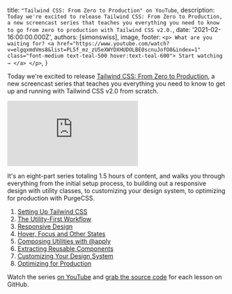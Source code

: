 
  title: `"Tailwind CSS: From Zero to Production" on YouTube`,
  description: `Today we're excited to release Tailwind CSS: From Zero to Production, a new screencast series that teaches you everything you need to know to go from zero to production with Tailwind CSS v2.0.`,
  date: '2021-02-16:00:00.000Z',
  authors: [simonswiss],
  image,
  footer: `
    <p>
      What are you waiting for?
      <a href="https://www.youtube.com/watch?v=elgqxmdVms8&list=PL5f_mz_zU5eXWYDXHUDOLBE0scnuJofO0&index=1" class="font-medium text-teal-500 hover:text-teal-600">
        Start watching →
      </a>
    </p>
  `,
}

Today we're excited to release [Tailwind CSS: From Zero to Production](https://www.youtube.com/watch?v=elgqxmdVms8&list=PL5f_mz_zU5eXWYDXHUDOLBE0scnuJofO0&index=1), a new screencast series that teaches you everything you need to know to get up and running with Tailwind CSS v2.0 from scratch.

<!--more-->

<div className="relative pb-9/16">
  <iframe
    className="absolute inset-0 h-full w-full"
    src="https://www.youtube.com/embed/elgqxmdVms8"
    frameBorder="0"
    allow="accelerometer; autoplay; clipboard-write; encrypted-media; gyroscope; picture-in-picture"
    allowFullScreen
  ></iframe>
</div>

It's an eight-part series totaling 1.5 hours of content, and walks you through everything from the initial setup process, to building out a responsive design with utility classes, to customizing your design system, to optimizing for production with PurgeCSS.

1. [Setting Up Tailwind CSS](https://www.youtube.com/watch?v=qYgogv4R8zg)
2. [The Utility-First Workflow](https://www.youtube.com/watch?v=UvF56fPGVt4)
3. [Responsive Design](https://www.youtube.com/watch?v=hX1zUdj4Dw4)
4. [Hover, Focus and Other States](://www.youtube.com/watch?v=5_BPDve5-3M)
5. [Composing Utilities with @apply](https://www.youtube.com/watch?v=TrftauE2Vyk)
6. [Extracting Reusable Components](://www.youtube.com/watch?v=v-mkUxhaFVA)
7. [Customizing Your Design System](https://www.youtube.com/watch?v=0l0Gx8gWPHk)
8. [Optimizing for Production](https://www.youtube.com/watch?v=HZn2LtBT59w)

Watch the series [on YouTube](https://www.youtube.com/watch?v=elgqxmdVms8&list=PL5f_mz_zU5eXWYDXHUDOLBE0scnuJofO0&index=1) and [grab the source code](https://github.com/tailwindlabs/tailwindcss-from-zero-to-production) for each lesson on GitHub.
